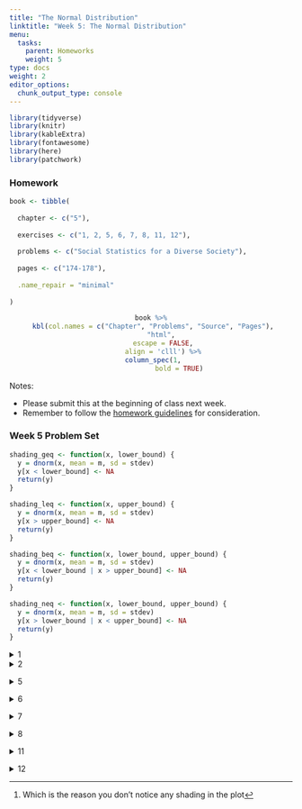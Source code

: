 ```yaml
---
title: "The Normal Distribution"
linktitle: "Week 5: The Normal Distribution"
menu:
  tasks:
    parent: Homeworks
    weight: 5
type: docs
weight: 2
editor_options: 
  chunk_output_type: console
---
```


```r
library(tidyverse)
library(knitr)
library(kableExtra)
library(fontawesome)
library(here)
library(patchwork)
```

<style>
span.boxed {
  border: 0px solid #FFFFFF;
  padding: 5px;
  color: #FFFFFF;
  background-color: #005b96;
  display: inline;
} 

table {
   margin-left: auto;
   margin-right: auto;
}

table thead th { border-bottom: 1px solid #ddd; 
}

th, td { padding: 5px; 
}

tr:nth-child(even) { background: #ffffff; 
}
</style>

### Homework
```r
book <- tibble(
  
  chapter <- c("5"),
  
  exercises <- c("1, 2, 5, 6, 7, 8, 11, 12"),
  
  problems <- c("Social Statistics for a Diverse Society"),
  
  pages <- c("174-178"),
  
  .name_repair = "minimal"
  
)
```

<center>
```r
book %>%
  kbl(col.names = c("Chapter", "Problems", "Source", "Pages"), 
      "html", 
      escape = FALSE,
      align = 'clll') %>%
  column_spec(1, 
              bold = TRUE)
```
</center>

Notes: 

- Please submit this at the beginning of class next week.
- Remember to follow the [homework guidelines](/tasks/#homeworks) for consideration.

<!--
to the Submission Portal on [ecampus](https://ecampus.wvu.edu/){target="_blank"} by 11:59 PM next Wednesday.<br>
-->

<!--
### Solutions

*Posted after class day and time next week.*
-->

### Week 5 Problem Set

```r
shading_geq <- function(x, lower_bound) {
  y = dnorm(x, mean = m, sd = stdev)
  y[x < lower_bound] <- NA
  return(y)
}

shading_leq <- function(x, upper_bound) {
  y = dnorm(x, mean = m, sd = stdev)
  y[x > upper_bound] <- NA
  return(y)
}

shading_beq <- function(x, lower_bound, upper_bound) {
  y = dnorm(x, mean = m, sd = stdev)
  y[x < lower_bound | x > upper_bound] <- NA
  return(y)
}

shading_neq <- function(x, lower_bound, upper_bound) {
  y = dnorm(x, mean = m, sd = stdev)
  y[x > lower_bound | x < upper_bound] <- NA
  return(y)
}
```


<details><summary>1</summary>
<p>

```r
m = 2.97
n = 1014
stdev = 3.00
```

```r
f <- function(x) n*x*pnorm(x)^(n-1)*dnorm(x) 
num <- integrate(f,-Inf,Inf) 
ci <- 2 * num$value

lb <- m - ci
ub <- m + ci

ll <- round(lb)
ul <- round(ub)
```

a. We are looking the area under the curve greater than $8$.
```r
test_point = 8

ggplot(data.frame(x = c(lb, ub)), aes(x = x)) + 
  stat_function(fun = dnorm, 
                args = list(mean = m, sd = stdev)) + 
  stat_function(fun = shading_geq, 
                args = list(lower_bound = test_point), 
                geom = "area", fill = "#3d8ba9", 
                alpha = 0.6,
                linetype = 2) +
  scale_x_continuous(breaks = seq(ll, ul, stdev),
                     limits = c(ll - stdev, ul + stdev)) + 
  geom_vline(xintercept = m, color = "#65737e") +
  theme_minimal(base_size = 22) +
  theme(panel.border = element_blank(), 
        panel.grid.major = element_blank(),
        panel.grid.minor = element_blank(),
        axis.title=element_blank(),
        axis.text.y=element_blank(),
        axis.ticks.y=element_blank()
        )
```
The $z$-score for a person who watches more than 8 hr/day is given by
\begin{aligned}
z &= \dfrac{8-2.97}{3.00}\\\\
&\approx 1.68
\end{aligned}
So <span class="boxed">$z \approx 1.68$</span>.

b. We are looking the area under the curve less than $5$.
```r
test_point = 5

ggplot(data.frame(x = c(lb, ub)), aes(x = x)) + 
  stat_function(fun = dnorm, args = list(mean = m, sd = stdev)) + 
  stat_function(fun = shading_leq, args = list(upper_bound = test_point), 
                geom = "area", fill = "#3d8ba9", alpha = 0.6) +
  scale_x_continuous(breaks = seq(ll, ul, stdev),
                     limits = c(ll - stdev, ul + stdev)) + 
  geom_vline(xintercept = m, color = "#65737e") +
  theme_minimal(base_size = 22) +
  theme(panel.border = element_blank(), 
        panel.grid.major = element_blank(),
        panel.grid.minor = element_blank(),
        axis.title=element_blank(),
        axis.text.y=element_blank(),
        axis.ticks.y=element_blank()
        )
```
The $z$-score for a person who watches less than 5 hr/day is given by
\begin{aligned}
z &= \dfrac{5-2.97}{3.00}\\\\
&\approx 0.68
\end{aligned}
So <span class="boxed">$z \approx 0.68$</span>. Since the area between $z=0.68$ and $z=0$ is $0.2517$, we have $0.5000+0.2517=0.7517$. This implies that $0.7517\cdot 1014 \approx$ <span class="boxed">$762$ or $763$ people watch television less than 5 hours/day</span>.

c. We have
\begin{aligned}
Y&=2.97+1\cdot 3\\
&= 5.97
\end{aligned}
implying that <span class="boxed">5.97</span> television hr/day corresponds to a $z$-score of $+1$.

d. We are looking at the area between $1$ and $6$.
```r
minimum = 1
maximum = 6

ggplot(data.frame(x = c(lb, ub)), aes(x = x)) + 
  stat_function(fun = dnorm, args = list(mean = m, sd = stdev)) + 
  stat_function(fun = shading_beq, args = list(lower_bound = minimum,
                                               upper_bound = maximum), 
                geom = "area", fill = "#3d8ba9", alpha = 0.6) +
  scale_x_continuous(breaks = seq(ll, ul, stdev),
                     limits = c(ll - stdev, ul + stdev)) + 
  geom_vline(xintercept = m, color = "#65737e") +
  theme_minimal(base_size = 22) +
  theme(panel.border = element_blank(), 
        panel.grid.major = element_blank(),
        panel.grid.minor = element_blank(),
        axis.title=element_blank(),
        axis.text.y=element_blank(),
        axis.ticks.y=element_blank()
        )
```
The $z$-score for a person who watches more than 1 hr/day is given by
\begin{aligned}
z &= \dfrac{1-2.97}{3.00}\\\\
&\approx -0.66
\end{aligned}
with the area between the mean and $z=0.66$ found to be $0.2454$.
<br>
The $z$-score for a person who watches less than 6 hr/day is given by
\begin{aligned}
z &= \dfrac{6-2.97}{3.00}\\\\
&\approx 1.01
\end{aligned}
with the area between the mean and $z=1.01$ found to be $0.3438$.<br><br>
So the percentage of people who watch between 1 hr/day and 6 hr/day of television can be found by $0.2454 + 0.3438 = 0.5892$, or about <span class="boxed">$59\%$</span>.

</p>
</details>

<details><summary>2</summary>
<p>

```r
m = 250
n = 220
stdev = 75
```

```r
f <- function(x) n*x*pnorm(x)^(n-1)*dnorm(x) 
num <- integrate(f,-Inf,Inf) 
ci <- 2 * num$value

lb <- m - ci
ub <- m + ci

ll <- round(lb)
ul <- round(ub)
```

a. The 95th percentile, or $0.9500$ is approximately equivalent to $z=1.65$. So the number of women needing shelter is
\begin{aligned}
Y&= 250+1.65\cdot 75\\
&= 373.75
\end{aligned}
or about $374$ women. Since this figure exceeds the total capacity of 350, there will <span class="boxed">not be enough space for all abused women on 95% of all nights</span>. at minimum, the city needs <span class="boxed">$374$</span> beds.

b. We are looking the area under the curve greater than $220$.
```r
test_point = 220

ggplot(data.frame(x = c(lb, ub)), aes(x = x)) + 
  stat_function(fun = dnorm, 
                args = list(mean = m, sd = stdev)) + 
  stat_function(fun = shading_geq, 
                args = list(lower_bound = test_point), 
                geom = "area", fill = "#3d8ba9", 
                alpha = 0.6,
                linetype = 2) +
  scale_x_continuous(breaks = seq(ll-round(3*stdev), ul+round(3*stdev), 40),
                     limits = c(ll -3*stdev, ul + 3*stdev)) + 
  geom_vline(xintercept = m, color = "#65737e") +
  theme_minimal(base_size = 22) +
  theme(panel.border = element_blank(), 
        panel.grid.major = element_blank(),
        panel.grid.minor = element_blank(),
        axis.title=element_blank(),
        axis.text.y=element_blank(),
        axis.ticks.y=element_blank()
        )
```
The $z$-score for exceeding the capacity is given by
\begin{aligned}
z &= \dfrac{220-250}{75}\\\\
&\approx -0.40
\end{aligned}
The area below this value is $0.3446$, so the area exceeding this is $1 – 0.3446 = 0.6554$, or about <span class="boxed">$66\%$ of all nights</span> the number of women seeking shelter will exceed the capacity of 220.  

</details>
</p>

<details><summary>5</summary>
<p>

a. We are looking at the area between $12$ and $16$ for the Working class.
```r
m = 12.03
n = 136
stdev = 3.24

f <- function(x) n*x*pnorm(x)^(n-1)*dnorm(x) 
num <- integrate(f,-Inf,Inf) 
ci <- 2 * num$value

lb <- m - ci
ub <- m + ci

ll <- round(lb)
ul <- round(ub)

minimum = 12
maximum = 16

ggplot(data.frame(x = c(lb, ub)), aes(x = x)) + 
  stat_function(fun = dnorm, args = list(mean = m, sd = stdev)) + 
  stat_function(fun = shading_beq, args = list(lower_bound = minimum,
                                               upper_bound = maximum), 
                geom = "area", fill = "#3d8ba9", alpha = 0.6) +
  scale_x_continuous(breaks = seq(ll-round(stdev), ul+round(stdev), 2),
                     limits = c(ll - stdev, ul + stdev)) + 
  geom_vline(xintercept = m, color = "#65737e") +
  theme_minimal(base_size = 22) +
  theme(panel.border = element_blank(), 
        panel.grid.major = element_blank(),
        panel.grid.minor = element_blank(),
        axis.title=element_blank(),
        axis.text.y=element_blank(),
        axis.ticks.y=element_blank()
        )
```
The $z$-score for a person with more than 12 years of education is given by
\begin{aligned}
z &= \dfrac{12-13.05}{2.77}\\\\
&\approx -0.38
\end{aligned}
with the area between the mean and $z=-0.38$ found to be $0.1480$.<br><br>
The $z$-score for a person who watches less than 16 years of education is given by
\begin{aligned}
z &= \dfrac{16-13.05}{2.77}\\\\
&\approx 1.06
\end{aligned}
with the area between the mean and $z=1.06$ found to be $0.3554$.<br><br> 
So the proportion of **working-class respondents** with 12–16 years of education can be found by $0.1480 + 0.3554 =$ <span class="boxed">$0.5034$</span>.<br><br>
We are still looking at the area between $12$ and $16$ for the Upper class.
```r
m = 15.48
n = 56
stdev = 2.76

f <- function(x) n*x*pnorm(x)^(n-1)*dnorm(x) 
num <- integrate(f,-Inf,Inf) 
ci <- 2 * num$value

lb <- m - ci
ub <- m + ci

ll <- round(lb)
ul <- round(ub)

minimum = 12
maximum = 16

ggplot(data.frame(x = c(lb, ub)), aes(x = x)) + 
  stat_function(fun = dnorm, args = list(mean = m, sd = stdev)) + 
  stat_function(fun = shading_beq, args = list(lower_bound = minimum,
                                               upper_bound = maximum), 
                geom = "area", fill = "#3d8ba9", alpha = 0.6) +
  scale_x_continuous(breaks = seq(ll-round(stdev), ul+round(stdev), 2),
                     limits = c(ll - stdev, ul + stdev)) + 
  geom_vline(xintercept = m, color = "#65737e") +
  theme_minimal(base_size = 22) +
  theme(panel.border = element_blank(), 
        panel.grid.major = element_blank(),
        panel.grid.minor = element_blank(),
        axis.title=element_blank(),
        axis.text.y=element_blank(),
        axis.ticks.y=element_blank()
        )
```
The $z$-score for a person with more than 12 years of education is given by
\begin{aligned}
z &= \dfrac{12-15.48}{2.76}\\\\
&\approx -1.26
\end{aligned}
with the area between the mean and $z=-1.26$ found to be $0.3962$.<br><br>
The $z$-score for a person who watches less than 16 years of education is given by
\begin{aligned}
z &= \dfrac{16-15.48}{2.67}\\\\
&\approx 0.19
\end{aligned}
with the area between the mean and $z=0.19$ found to be $0.0753$.<br><br>
So the proportion of **upper-class respondents** with 12–16 years of education can be found by $0.3962 + 0.0753 =$ <span class="boxed">$0.4715$</span>.

b. We are looking the area under the curve greater than $16$.
```r
m = 13.05
n = 636
stdev = 2.77

f <- function(x) n*x*pnorm(x)^(n-1)*dnorm(x) 
num <- integrate(f,-Inf,Inf) 
ci <- 2 * num$value

lb <- m - ci
ub <- m + ci

ll <- round(lb)
ul <- round(ub)

test_point = 16

ggplot(data.frame(x = c(lb, ub)), aes(x = x)) + 
  stat_function(fun = dnorm, 
                args = list(mean = m, sd = stdev)) + 
  stat_function(fun = shading_geq, 
                args = list(lower_bound = test_point), 
                geom = "area", fill = "#3d8ba9", 
                alpha = 0.6,
                linetype = 2) +
  scale_x_continuous(breaks = seq(ll-round(stdev), ul+round(stdev), 2),
                     limits = c(ll - stdev, ul + stdev)) + 
  geom_vline(xintercept = m, color = "#65737e") +
  theme_minimal(base_size = 22) +
  theme(panel.border = element_blank(), 
        panel.grid.major = element_blank(),
        panel.grid.minor = element_blank(),
        axis.title=element_blank(),
        axis.text.y=element_blank(),
        axis.ticks.y=element_blank()
        )
```
For working-class respondents, the $z$-score is given by
\begin{aligned}
z &= \dfrac{16-12.05}{2.77}\\\\
&\approx 1.06
\end{aligned}
The area between $z=1.06$ and the tail is $0.1446$ thus implying the probability of a **working-class respondent** having more than 16 years of education is <span class="boxed">$14.46\%$</span>.<br><br>
For middle-class respondents, the $z$-score is given by
\begin{aligned}
z &= \dfrac{16-14.56}{2.95}\\\\
&\approx 0.49
\end{aligned}
The area between $z=0.49$ and the tail is $0.3121$ thus implying the probability of a **middle-class respondent** having more than 16 years of education is <span class="boxed">$31.21\%$</span>.

c. We are looking the area under the curve less than $10$.
```r
m = 12.03
n = 136
stdev = 3.24

f <- function(x) n*x*pnorm(x)^(n-1)*dnorm(x) 
num <- integrate(f,-Inf,Inf) 
ci <- 2 * num$value

lb <- m - ci
ub <- m + ci

ll <- round(lb)
ul <- round(ub)

test_point = 10

ggplot(data.frame(x = c(lb, ub)), aes(x = x)) + 
  stat_function(fun = dnorm, 
                args = list(mean = m, sd = stdev)) + 
  stat_function(fun = shading_leq, 
                args = list(upper_bound = test_point), 
                geom = "area", fill = "#3d8ba9", 
                alpha = 0.6,
                linetype = 2) +
  scale_x_continuous(breaks = seq(ll-round(1.5*stdev), ul+round(1.5*stdev), 2),
                     limits = c(ll - 1.5*stdev, ul + 1.5*stdev)) + 
  geom_vline(xintercept = m, color = "#65737e") +
  theme_minimal(base_size = 22) +
  theme(panel.border = element_blank(), 
        panel.grid.major = element_blank(),
        panel.grid.minor = element_blank(),
        axis.title=element_blank(),
        axis.text.y=element_blank(),
        axis.ticks.y=element_blank()
        )
```
For middle-class respondents, the $z$-score is given by
\begin{aligned}
z &= \dfrac{16-14.56}{2.95}\\\\
&\approx 0.49
\end{aligned}
The area beyond $z=0.63$ and the tail is $0.2643$ thus implying the probability of a **lower-class respondent** having more less 10 years of education is <span class="boxed">$26.43\%$</span>.

</details>
</p>

<details><summary>6</summary>
<p>

```r
m = 536
n = 2136539
stdev = 102
```

```r
f <- function(x) n*x*pnorm(x)^(n-1)*dnorm(x) 
num <- integrate(f,-Inf,Inf) 
ci <- 2 * num$value

lb <- m - ci
ub <- m + ci

ll <- round(lb)
ul <- round(ub)
```

a. We are looking the area under the curve greater than $625$.
```r
test_point = 625

ggplot(data.frame(x = c(lb, ub)), aes(x = x)) + 
  stat_function(fun = dnorm, 
                args = list(mean = m, sd = stdev)) + 
  stat_function(fun = shading_geq, 
                args = list(lower_bound = test_point), 
                geom = "area", fill = "#3d8ba9", 
                alpha = 0.6,
                linetype = 2) +
  scale_x_continuous(breaks = seq(ll-round(3*stdev), ul+round(3*stdev), 100),
                     limits = c(ll - 3*stdev, ul + 3*stdev)) + 
  geom_vline(xintercept = m, color = "#65737e") +
  theme_minimal(base_size = 22) +
  theme(panel.border = element_blank(), 
        panel.grid.major = element_blank(),
        panel.grid.minor = element_blank(),
        axis.title=element_blank(),
        axis.text.y=element_blank(),
        axis.ticks.y=element_blank()
        )
```
For these high school graduates, the $z$-score is given by
\begin{aligned}
z &= \dfrac{625-536}{102}\\\\
&\approx 0.87
\end{aligned}
The area beyond $z=0.87$ and the tail is $0.1992$ thus implying the probability that a **high school graduate** having earning a score of more than 625 is <span class="boxed">$19.92\%$</span>.

b. We are looking the area under the curve between than $400$ and $625$.
```r
minimum = 400
maximum = 625

ggplot(data.frame(x = c(lb, ub)), aes(x = x)) + 
  stat_function(fun = dnorm, 
                args = list(mean = m, sd = stdev)) + 
 stat_function(fun = shading_beq, args = list(lower_bound = minimum,
                                              upper_bound = maximum), 
               geom = "area", 
               fill = "#3d8ba9", 
               alpha = 0.6,
               linetype = 2) +
  scale_x_continuous(breaks = seq(ll-round(3*stdev), ul+round(3*stdev), 100),
                     limits = c(ll - 3*stdev, ul + 3*stdev)) + 
  geom_vline(xintercept = m, color = "#65737e") +
  theme_minimal(base_size = 22) +
  theme(panel.border = element_blank(), 
        panel.grid.major = element_blank(),
        panel.grid.minor = element_blank(),
        axis.title=element_blank(),
        axis.text.y=element_blank(),
        axis.ticks.y=element_blank()
        )
```
For these high school graduates, the $z$-score for 625 is given by
\begin{aligned}
z &= \dfrac{625-536}{102}\\\\
&\approx 0.87
\end{aligned}
The area between the mean and $z=0.87$ is $0.3087$.<br><br>
For these high school graduates, the $z$-score for 400 is given by
\begin{aligned}
z &= \dfrac{400-536}{102}\\\\
&\approx -1.33
\end{aligned}
The area between$z=-1.33$ and the mean is $0.4082$.<br><br>
Summing these proportions yields $0.3087+0.4082=0.7168$, or <span class="boxed">$71.68\%$</span> of the high school graduates earned a score between 400 and 625.

c. The 20th percentile, or $0.2000$ is equivalent to $z=-0.84$. Thus the SAT ERW equivalency can be found by $536-0.84\cdot 102=450.32$, or a score of <span class="boxed">$450$</span>.

</details>
</p>

<details><summary>7</summary>
<p>

```r
m = 100
n = 1000000
stdev = 15
```

```r
f <- function(x) n*x*pnorm(x)^(n-1)*dnorm(x) 
num <- integrate(f,-Inf,Inf) 
ci <- 2 * num$value

lb <- m - ci
ub <- m + ci

ll <- round(lb)
ul <- round(ub)
```

a. We have 
\begin{aligned}
z &= \dfrac{150-100}{15}
&\approx 3.33
\end{aligned}
or <span class="boxed">$z\approx 3.33$</span>.

b. We are looking the area under the curve greater than $150$.
```r
test_point = 150

ggplot(data.frame(x = c(lb, ub)), aes(x = x)) + 
  stat_function(fun = dnorm, 
                args = list(mean = m, sd = stdev)) + 
  stat_function(fun = shading_geq, 
                args = list(lower_bound = test_point), 
                geom = "area", fill = "#3d8ba9", 
                alpha = 0.8,
                linetype = 2) +
  scale_x_continuous(breaks = seq(ll-round(3*stdev), ul+round(3*stdev), 20),
                     limits = c(ll - 3.1*stdev, ul + 3.1*stdev)) + 
  geom_vline(xintercept = m, color = "#65737e") +
  theme_minimal(base_size = 22) +
  theme(panel.border = element_blank(), 
        panel.grid.major = element_blank(),
        panel.grid.minor = element_blank(),
        axis.title=element_blank(),
        axis.text.y=element_blank(),
        axis.ticks.y=element_blank()
        )
```
The area beyond $z=3.33$ is $0.0004$ implying that the percentage of scores above 150 is <span class="boxed">$0.04\%$</span>^[Which is the reason you don't notice any shading in the plot]. 

c. We are looking at the area between $85$ and $150$.
```r
minimum = 85
maximum = 150

ggplot(data.frame(x = c(lb, ub)), aes(x = x)) + 
  stat_function(fun = dnorm, args = list(mean = m, sd = stdev)) + 
  stat_function(fun = shading_beq, args = list(lower_bound = minimum,
                                               upper_bound = maximum), 
                geom = "area", fill = "#3d8ba9", alpha = 0.6) +
  scale_x_continuous(seq(ll-round(3*stdev), ul+round(3*stdev), 20),
                      limits = c(ll - 3.1*stdev, ul + 3.1*stdev)) + 
  geom_vline(xintercept = m, color = "#65737e") +
  theme_minimal(base_size = 22) +
  theme(panel.border = element_blank(), 
        panel.grid.major = element_blank(),
        panel.grid.minor = element_blank(),
        axis.title=element_blank(),
        axis.text.y=element_blank(),
        axis.ticks.y=element_blank()
        )
```
The $z$-score for a score of 85 is
\begin{aligned}
z &= \dfrac{85-100}{15}\\\\
&\approx -1
\end{aligned}
with the area between $z=-1$ and the mean found to be $0.3413$.
<br>
The $z$-score for a score of 150 is
\begin{aligned}
z &= \dfrac{150-100}{15}
&\approx 3.33
\end{aligned}
with the area between the mean and $z=3.33$ found to be $0.4996$.<br><br>
So the $0.3413 + 0.4996 = 0.8409$, or about <span class="boxed">$84\%$</span> of scores fall between $85$ and $150$.

d. Scoring in the 95th percentile means that 95% of the sample scored below this level. This outcome can be calculated by $100 + 1.65\cdot 15 = 124.75$. So the IQ score that is associated with the 95th percentile is <span class="boxed">$124.75$</span>.

</details>
</p>


<details><summary>8</summary>
<p>

```r
m = 531
n = 2136539
stdev = 114
```

```r
f <- function(x) n*x*pnorm(x)^(n-1)*dnorm(x) 
num <- integrate(f,-Inf,Inf) 
ci <- 2 * num$value

lb <- m - ci
ub <- m + ci

ll <- round(lb)
ul <- round(ub)
```

a. We are looking the area under the curve less than $400$.
```r
test_point = 400

ggplot(data.frame(x = c(lb, ub)), aes(x = x)) + 
  stat_function(fun = dnorm, 
                args = list(mean = m, sd = stdev)) + 
  stat_function(fun = shading_leq, 
                args = list(upper_bound = test_point), 
                geom = "area", fill = "#3d8ba9", 
                alpha = 0.6,
                linetype = 2) +
  scale_x_continuous(breaks = seq(ll-round(3*stdev), ul+round(3*stdev), 100),
                     limits = c(ll - 3*stdev, ul + 3*stdev)) + 
  geom_vline(xintercept = m, color = "#65737e") +
  theme_minimal(base_size = 22) +
  theme(panel.border = element_blank(), 
        panel.grid.major = element_blank(),
        panel.grid.minor = element_blank(),
        axis.title=element_blank(),
        axis.text.y=element_blank(),
        axis.ticks.y=element_blank()
        )
```
For these high school graduates, the $z$-score is given by
\begin{aligned}
z &= \dfrac{400-531}{114}\\\\
&\approx -1.15
\end{aligned}
The area beyond $z=-1.15$ and the tail is $0.1251$ thus implying that about <span class="boxed">$12.51\%$</span>of **high school graduates** hearned a score less than 400.

b. We are looking the area under the curve between than $600$ and $700$.
```r
minimum = 600
maximum = 700

ggplot(data.frame(x = c(lb, ub)), aes(x = x)) + 
  stat_function(fun = dnorm, 
                args = list(mean = m, sd = stdev)) + 
 stat_function(fun = shading_beq, args = list(lower_bound = minimum,
                                              upper_bound = maximum), 
               geom = "area", 
               fill = "#3d8ba9", 
               alpha = 0.6,
               linetype = 2) +
  scale_x_continuous(breaks = seq(ll-round(3*stdev), ul+round(3*stdev), 100),
                     limits = c(ll - 3*stdev, ul + 3*stdev)) + 
  geom_vline(xintercept = m, color = "#65737e") +
  theme_minimal(base_size = 22) +
  theme(panel.border = element_blank(), 
        panel.grid.major = element_blank(),
        panel.grid.minor = element_blank(),
        axis.title=element_blank(),
        axis.text.y=element_blank(),
        axis.ticks.y=element_blank()
        )
```
For these high school graduates, the $z$-score for 600 is given by
\begin{aligned}
z &= \dfrac{600-531}{114}\\\\   
&\approx 0.61
\end{aligned}
The area between the mean and $z=0.61$ is $0.2291$.<br><br>
For these high school graduates, the $z$-score for 700 is given by
\begin{aligned}
z &= \dfrac{700-531}{114}\\\\
&\approx 1.48
\end{aligned}
The area between $z=1.48$ and the mean is $0.4306$.<br><br>
Subtracting these proportions yields $0.4306-0.2291=0.2015$, or <span class="boxed">$20.15\%$</span> of the high school graduates earned a score between 600 and 700

c. For an earned score of $725$ which is greater than the mean, we have
```r
test_point = 725

ggplot(data.frame(x = c(lb, ub)), aes(x = x)) + 
  stat_function(fun = dnorm, 
                args = list(mean = m, sd = stdev)) + 
  stat_function(fun = shading_geq, 
                args = list(lower_bound = test_point), 
                geom = "area", fill = "#3d8ba9", 
                alpha = 0.8,
                linetype = 2) +
  scale_x_continuous(breaks = seq(ll-round(3*stdev), ul+round(3*stdev), 100),
                     limits = c(ll - 3.1*stdev, ul + 3.1*stdev)) + 
  geom_vline(xintercept = m, color = "#65737e") +
  theme_minimal(base_size = 22) +
  theme(panel.border = element_blank(), 
        panel.grid.major = element_blank(),
        panel.grid.minor = element_blank(),
        axis.title=element_blank(),
        axis.text.y=element_blank(),
        axis.ticks.y=element_blank()
        )
```
From this we can calculate the $z$-score as 
\begin{aligned}
z &= \dfrac{725-531}{114}\\\\   
&\approx 1.70
\end{aligned}
The area beyond $z=1.70$ is $0.0466$. So the percentile rank may be found by 
$1.000-0.0466 = 0.9535$, or $95.35\%$ which implies the <span class="boxed">96th percentile</span>.

</details>
</p>

<details><summary>11</summary>
<p>

```r
m = 983
n = 1000
stdev = 33
```

```r
f <- function(x) n*x*pnorm(x)^(n-1)*dnorm(x) 
num <- integrate(f,-Inf,Inf) 
ci <- 2 * num$value

lb <- m - ci
ub <- m + ci

ll <- round(lb)
ul <- round(ub)
```

a. For an earned score of $990$ which is greater than the mean, we have
```r
test_point = 990

ggplot(data.frame(x = c(lb, ub)), aes(x = x)) + 
  stat_function(fun = dnorm, 
                args = list(mean = m, sd = stdev)) + 
  stat_function(fun = shading_geq, 
                args = list(lower_bound = test_point), 
                geom = "area", fill = "#3d8ba9", 
                alpha = 0.8,
                linetype = 2) +
  scale_x_continuous(breaks = seq(ll-round(3*stdev), ul+round(3*stdev), 20),
                     limits = c(ll - 3.1*stdev, ul + 3.1*stdev)) + 
  geom_vline(xintercept = m, color = "#65737e") +
  theme_minimal(base_size = 22) +
  theme(panel.border = element_blank(), 
        panel.grid.major = element_blank(),
        panel.grid.minor = element_blank(),
        axis.title=element_blank(),
        axis.text.y=element_blank(),
        axis.ticks.y=element_blank()
        )
```
From this we can calculate the $z$-score as 
\begin{aligned}
z &= \dfrac{990-981}{27.3}\\\\   
&\approx 0.33
\end{aligned}
The area beyond $z=0.33$ is $0.3707$. So the percentile rank may be found by 
$1.000-0.3707 = 0.6293$, or $62.93\%$ which implies the 62nd percentile. So the team is <span class="boxed">not in the upper quartile</span>.

b. For the top 25%, or $0.0025$, the area beyond $z$ is approximated by $z = 0.67$. The cutoff score is then $981+0.67\cdot 27.3\approx$ <span class="boxed">$999.29$</span>.

c. As noted above, <span class="boxed">$z = 0.67$</span>.

</details>
</p>

<details><summary>12</summary>
<p>

a. For **Team A** an ***eligibility criterion*** score of $971$ is given by
```r
m = 983
n = 1000
stdev = 33

f <- function(x) n*x*pnorm(x)^(n-1)*dnorm(x) 
num <- integrate(f,-Inf,Inf) 
ci <- 2 * num$value

lb <- m - ci
ub <- m + ci

ll <- round(lb)
ul <- round(ub)

test_point = 971

ggplot(data.frame(x = c(lb, ub)), aes(x = x)) + 
  stat_function(fun = dnorm, 
                args = list(mean = m, sd = stdev)) + 
  stat_function(fun = shading_geq, 
                args = list(lower_bound = test_point), 
                geom = "area", fill = "#3d8ba9", 
                alpha = 0.8,
                linetype = 2) +
  scale_x_continuous(breaks = seq(ll-round(3*stdev), ul+round(3*stdev), 40),
                     limits = c(ll - 3.1*stdev, ul + 3.1*stdev)) + 
  geom_vline(xintercept = m, color = "#65737e") +
  theme_minimal(base_size = 22) +
  theme(panel.border = element_blank(), 
        panel.grid.major = element_blank(),
        panel.grid.minor = element_blank(),
        axis.title=element_blank(),
        axis.text.y=element_blank(),
        axis.ticks.y=element_blank()
        )
```
From this we can calculate the $z$-score as 
\begin{aligned}
z &= \dfrac{971-983}{33}\\\\   
&\approx -0.36
\end{aligned}
For **Team A** a ***retention criterion*** score of $958$ is given by
```r
m = 976
n = 1000
stdev = 34.9

f <- function(x) n*x*pnorm(x)^(n-1)*dnorm(x) 
num <- integrate(f,-Inf,Inf) 
ci <- 2 * num$value

lb <- m - ci
ub <- m + ci

ll <- round(lb)
ul <- round(ub)

test_point = 958

ggplot(data.frame(x = c(lb, ub)), aes(x = x)) + 
  stat_function(fun = dnorm, 
                args = list(mean = m, sd = stdev)) + 
  stat_function(fun = shading_geq, 
                args = list(lower_bound = test_point), 
                geom = "area", fill = "#3d8ba9", 
                alpha = 0.8,
                linetype = 2) +
  scale_x_continuous(breaks = seq(ll-round(3*stdev), ul+round(3*stdev), 40),
                     limits = c(ll - 3.1*stdev, ul + 3.1*stdev)) + 
  geom_vline(xintercept = m, color = "#65737e") +
  theme_minimal(base_size = 22) +
  theme(panel.border = element_blank(), 
        panel.grid.major = element_blank(),
        panel.grid.minor = element_blank(),
        axis.title=element_blank(),
        axis.text.y=element_blank(),
        axis.ticks.y=element_blank()
        )
```
From this we can calculate the $z$-score as 
\begin{aligned}
z &= \dfrac{958-976}{34.9}\\\\   
&\approx -0.52
\end{aligned}
For **Team B** an ***eligibility criterion*** score of $987$ is given by
```r
m = 983
n = 1000
stdev = 33

f <- function(x) n*x*pnorm(x)^(n-1)*dnorm(x) 
num <- integrate(f,-Inf,Inf) 
ci <- 2 * num$value

lb <- m - ci
ub <- m + ci

ll <- round(lb)
ul <- round(ub)

test_point = 987

ggplot(data.frame(x = c(lb, ub)), aes(x = x)) + 
  stat_function(fun = dnorm, 
                args = list(mean = m, sd = stdev)) + 
  stat_function(fun = shading_geq, 
                args = list(lower_bound = test_point), 
                geom = "area", fill = "#3d8ba9", 
                alpha = 0.8,
                linetype = 2) +
  scale_x_continuous(breaks = seq(ll-round(3*stdev), ul+round(3*stdev), 40),
                     limits = c(ll - 3.1*stdev, ul + 3.1*stdev)) + 
  geom_vline(xintercept = m, color = "#65737e") +
  theme_minimal(base_size = 22) +
  theme(panel.border = element_blank(), 
        panel.grid.major = element_blank(),
        panel.grid.minor = element_blank(),
        axis.title=element_blank(),
        axis.text.y=element_blank(),
        axis.ticks.y=element_blank()
        )
```
From this we can calculate the $z$-score as 
\begin{aligned}
z &= \dfrac{987-983}{33}\\\\   
&\approx 0.12
\end{aligned}
For **Team B** a ***retention criterion*** score of $970$ is given by
```r
m = 976
n = 1000
stdev = 34.9

f <- function(x) n*x*pnorm(x)^(n-1)*dnorm(x) 
num <- integrate(f,-Inf,Inf) 
ci <- 2 * num$value

lb <- m - ci
ub <- m + ci

ll <- round(lb)
ul <- round(ub)

test_point = 970

ggplot(data.frame(x = c(lb, ub)), aes(x = x)) + 
  stat_function(fun = dnorm, 
                args = list(mean = m, sd = stdev)) + 
  stat_function(fun = shading_geq, 
                args = list(lower_bound = test_point), 
                geom = "area", fill = "#3d8ba9", 
                alpha = 0.8,
                linetype = 2) +
  scale_x_continuous(breaks = seq(ll-round(3*stdev), ul+round(3*stdev), 40),
                     limits = c(ll - 3.1*stdev, ul + 3.1*stdev)) + 
  geom_vline(xintercept = m, color = "#65737e") +
  theme_minimal(base_size = 22) +
  theme(panel.border = element_blank(), 
        panel.grid.major = element_blank(),
        panel.grid.minor = element_blank(),
        axis.title=element_blank(),
        axis.text.y=element_blank(),
        axis.ticks.y=element_blank()
        )
```
From this we can calculate the $z$-score as 
\begin{aligned}
z &= \dfrac{970-976}{34.9}\\\\   
&\approx -0.17
\end{aligned}
So <span class="boxed">Team B is better on both eligibility and retention than Team A</span>. 

b. For **Team B** a ***retention criterion*** score of $z=-0.17$ is below the mean and the corresponding proportion can be viewed by
```r
m = 976
n = 1000
stdev = 34.9

f <- function(x) n*x*pnorm(x)^(n-1)*dnorm(x) 
num <- integrate(f,-Inf,Inf) 
ci <- 2 * num$value

lb <- m - ci
ub <- m + ci

ll <- round(lb)
ul <- round(ub)

test_point = 970

ggplot(data.frame(x = c(lb, ub)), aes(x = x)) + 
  stat_function(fun = dnorm, 
                args = list(mean = m, sd = stdev)) + 
  stat_function(fun = shading_leq, 
                args = list(upper_bound = test_point), 
                geom = "area", fill = "#3d8ba9", 
                alpha = 0.8,
                linetype = 2) +
  scale_x_continuous(breaks = seq(ll-round(3*stdev), ul+round(3*stdev), 40),
                     limits = c(ll - 3.1*stdev, ul + 3.1*stdev)) + 
  geom_vline(xintercept = m, color = "#65737e") +
  theme_minimal(base_size = 22) +
  theme(panel.border = element_blank(), 
        panel.grid.major = element_blank(),
        panel.grid.minor = element_blank(),
        axis.title=element_blank(),
        axis.text.y=element_blank(),
        axis.ticks.y=element_blank()
        )
```
which is the area between $z$ and the tail, or <span class="boxed">$0.4325$</span>.

c. For **Team A** an ***eligibility criterion*** score of $z=-0.36$ is below the mean and the corresponding proportion can be viewed by
```r
m = 983
n = 1000
stdev = 33

f <- function(x) n*x*pnorm(x)^(n-1)*dnorm(x) 
num <- integrate(f,-Inf,Inf) 
ci <- 2 * num$value

lb <- m - ci
ub <- m + ci

ll <- round(lb)
ul <- round(ub)

test_point = 971

ggplot(data.frame(x = c(lb, ub)), aes(x = x)) + 
  stat_function(fun = dnorm, 
                args = list(mean = m, sd = stdev)) + 
  stat_function(fun = shading_leq, 
                args = list(upper_bound = test_point), 
                geom = "area", fill = "#3d8ba9", 
                alpha = 0.8,
                linetype = 2) +
  scale_x_continuous(breaks = seq(ll-round(3*stdev), ul+round(3*stdev), 40),
                     limits = c(ll - 3.1*stdev, ul + 3.1*stdev)) + 
  geom_vline(xintercept = m, color = "#65737e") +
  theme_minimal(base_size = 22) +
  theme(panel.border = element_blank(), 
        panel.grid.major = element_blank(),
        panel.grid.minor = element_blank(),
        axis.title=element_blank(),
        axis.text.y=element_blank(),
        axis.ticks.y=element_blank()
        )
```
which is the area between $z$ and the tail, or $0.3594$ implying about the <span class="boxed">35th percentile</span>.

</details>
</p>